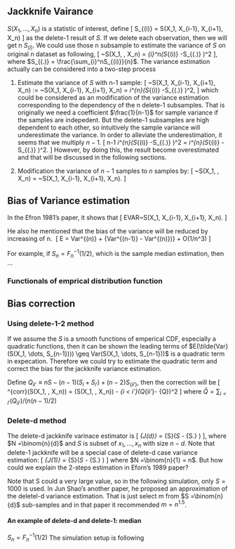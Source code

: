 ## Jackknife Vairance 
$S(X_1, \dots, X_n)$ is a statistic of interest, define 
\[
S_{(i)} = S(X_1, X_{i-1}, X_{i+1}\dots, X_n)
\]
as the delete-1 result of $S$.
If we delete each observation, then we will get n $S_{(i)}$. We could use those n subsample to estimate the variance of $S$ on original n dataset as following, 
\[
\widehat{VAR}~S(X_1, \dots, X_n) = \frac{n-1}{n}\sum_{i}^n(S_{(i)} -S_{(.)} )^2
\],
where $S_{(.)} = \frac{\sum_{i}^nS_{(i)}}{n}$.
The variance estimation actually can be considered into a two-step process

1. Estimate the variance of $S$ with n-1 sample:
\[
\widehat{VAR}~S(X_1, X_{i-1}, X_{i+1}\dots, X_n) := \widetilde{VAR}~S(X_1, X_{i-1}, X_{i+1}\dots, X_n) = \sum_i^{n}(S_{(i)} -S_{(.)} )^2,
\]
which could be considered as an modification of the variance estimation corresponding to the dependency of the n delete-1 subsamples. That is originally we need a coefficient $\frac{1}{n-1}$ for sample variance if the samples are indepedent. But the delete-1 subsamples are high dependent to each other, so intuitively the sample variance will underestimate the variance. In order to alleviate the underestimation, it seems that we multiply  $n-1$. 
\[
n-1 \cdot \frac{1}{n-1} \cdot \sum_i^{n}(S_{(i)} -S_{(.)} )^2 = \sum_i^{n}(S_{(i)} -S_{(.)} )^2.
\]
However, by doing this, the result become overestimated and that will be discussed in the following sections.

1. Modification the variance of $n-1$ samples to $n$ samples by:
\[
\widehat{VAR}~S(X_1, \dots, X_n) = \frac{n-1}{n} \widetilde{VAR}~S(X_1, X_{i-1}, X_{i+1}\dots, X_n).
\]

## Bias of Variance estimation 

In the Efron 1981's paper, it shows that 
\[
E\left[\widetilde{VAR}~S(X_1, X_{i-1}, X_{i+1}\dots, X_n)\right] \geq VAR~S(X_1, X_{i-1}, X_{i+1}\dots, X_n).
\]

He also he mentioned that the bias of the variance will be reduced by increasing of n. 
\[
E\hat{Var} = Var^{(n)} + \{\frac{n-1}{n}Var^{(n-1)} - Var^{(n)})\} + O(1/n^3)
\]

For example, if $S_n = F^{-1}_n(1/2)$, which is the sample median estimation, then ...

### Functionals of emprical distribution function

<!-- ## Simulation results to verity above situation -->
<!-- ### $\frac{n-1}{n}Var^{(n-1)} - Var^{(n)})$ -->
<!-- In the paper, it can be shown that for some non-linear functional $S$, the order of this therm is round $O(1/n^3)$. However, based on our simulation result it may not be the case.  -->

<!-- ### Simulation setup  -->
<!-- - Independent  -->
<!-- - Normal -->
<!-- - $p = 100$ -->
<!-- - $n_1 = \{50, 75,100, 150, 200, 500, 750,1000, 1500, 2000\}$ -->
<!-- - $n_2 = n_2 -1$ -->
<!-- - main effect: $Var(X^T\beta) = 8$  -->

<!-- ### Simulation result  -->
<!-- ```{r, echo = F} -->
<!-- source("~/dev/projects/Chen_environmental_study/reports/proposed_GCTA_paper/est_var_analysis/est_combined_data/jackknife/v_jack_diff_n.R") -->
<!-- ``` -->

<!-- ### GCTA p = 100 n = 50 - 2000 -->
<!-- ```{r, echo = F} -->
<!-- kable(GCTA_p_100_n_50_2000, "latex", longtable = T, booktabs = T) %>% -->
<!-- kable_styling(latex_options = c("repeat_header"), font_size = 5) -->
<!-- ggplot(data = GCTA_p_100_n_50_2000,  -->
<!--        aes(x=match_n, y=var_diff)) + -->
<!--   geom_line() + -->
<!--   geom_point() + -->
<!--   ggtitle("p = 100") +  -->
<!--   theme_bw() -->
<!-- ``` -->

<!-- ### EG p = 100 n = 50 - 2000 -->
<!-- ```{r, echo = F} -->
<!-- kable(Eg_p_100_n_50_2000, "latex", longtable = T, booktabs = T) %>% -->
<!-- kable_styling(latex_options = c("repeat_header"), font_size = 5) -->
<!-- ggplot(data = Eg_p_100_n_50_2000,  -->
<!--        aes(x=match_n, y=var_diff)) + -->
<!--   geom_line() + -->
<!--   geom_point() + -->
<!--   ggtitle("p = 100") +  -->
<!--   theme_bw() -->
<!-- ``` -->


## Bias correction 

### Using delete-1-2 method 
If we assume the $S$ is a smooth functions of emperical CDF, especially a quadratic functions, then it can be shown the leading terms of $E(\tilde{Var}(S(X_1, \dots, S_{n-1}))) \geq Var(S(X_1, \dots, S_{n-1}))$ is a quadratic term in expecation. Therefore we could try to estimate the quadratic term and correct the bias for the jackknife variance estimation.

Define $Q_{ii'} \equiv nS - (n-1)(S_{i} + S_{i'}) + (n-2)S_{(ii')}$, then the correction will be 
\[
\hat{Var}^{corr}(S(X_1, \dots, X_n)) = \hat{Var}(S(X_1, \dots, X_n)) - \frac{1}{n(n-1)}\sum_{i < i'}(Q_{ii'}- \bar{Q})^2
\]
where $\bar{Q} = \sum_{i < i'}(Q_{ii'})/(n(n-1)/2)$


### Delete-d method
The delete-d jackknife varinace estimator is 
\[
\mathcal{V}_{J(d)} = \frac{n-d}{d} \cdot \frac{1}{N}\sum_{S}(\hat{\theta}_S - \hat{\theta}_{S.} )
\],
where $N =\binom{n}{d}$ and $S$ is subset of $x_1, \dots, x_n$ with size $n - d$.
Note that delete-1 jackknife will be a special case of delete-d case variance estimation:
\[
\mathcal{V}_{J(1)} = \frac{n-1}{1} \cdot \frac{1}{N}\sum_{S}(\hat{\theta}_S - \hat{\theta}_{S.} )
\]
where $N =\binom{n}{1} = n$. But how could we explain the 2-steps estimation in Eforn's 1989 paper?

Note that S could a very large value, so in the following simulation, only $S = 1000$ is used. In Jun Shao's another paper, he proposed an approximation of the deletel-d variance estimation. That is just select m from $S =\binom{n}{d}$ sub-samples and in that paper it recommended $m = n^{1.5}$.

#### An example of delete-d and delete-1: median
$S_n = F^{-1}_n(1/2)$
The simulation setup is following





